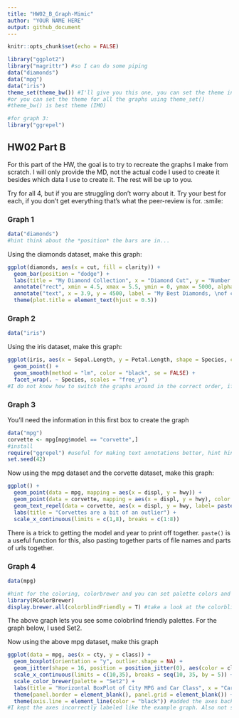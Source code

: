 ```yaml
---
title: "HW02_B_Graph-Mimic"
author: "YOUR NAME HERE"
output: github_document
---
```


```r
knitr::opts_chunk$set(echo = FALSE)
```


```r
library("ggplot2")
library("magrittr") #so I can do some piping
data("diamonds")
data("mpg")
data("iris")
theme_set(theme_bw()) #I'll give you this one, you can set the theme individually for graphs
#or you can set the theme for all the graphs using theme_set()
#theme_bw() is best theme (IMO)

#for graph 3:
library("ggrepel")


```

## HW02 Part B

For this part of the HW, the goal is to try to recreate the graphs I make from scratch. I will only provide the MD, not the actual code I used to create it besides which data I use to create it. The rest will be up to you. 

Try for all 4, but if you are struggling don't worry about it. Try your best for each, if you don't get everything that's what the peer-review is for. :smile:


### Graph 1
```r
data("diamonds")
#hint think about the *position* the bars are in...
```


Using the diamonds dataset, make this graph:
```r
ggplot(diamonds, aes(x = cut, fill = clarity)) +
  geom_bar(position = "dodge") +
  labs(title = "My Diamond Collection", x = "Diamond Cut", y = "Number of Diamonds", subtitle = "Boxplot representing the number of diamonds in my diamond collection by \ntype of cut quality and clarity of diamond") +
  annotate("rect", xmin = 4.5, xmax = 5.5, ymin = 0, ymax = 5000, alpha = 0.3) +
  annotate("text", x = 3.9, y = 4500, label = "My Best Diamonds, \nof course") +
  theme(plot.title = element_text(hjust = 0.5))

```

### Graph 2
```r
data("iris")
```

Using the iris dataset, make this graph:
```r
ggplot(iris, aes(x = Sepal.Length, y = Petal.Length, shape = Species, color = Species)) +
  geom_point() +
  geom_smooth(method = "lm", color = "black", se = FALSE) +
  facet_wrap(. ~ Species, scales = "free_y") 
#I do not know how to switch the graphs around in the correct order, if I have time I'll go back and play with this one more later
```


### Graph 3
You'll need the information in this first box to create the graph
```r
data("mpg")
corvette <- mpg[mpg$model == "corvette",]
#install
require("ggrepel") #useful for making text annotations better, hint hint
set.seed(42)
```

Now using the mpg dataset and the corvette dataset, make this graph:

```r
ggplot() +
  geom_point(data = mpg, mapping = aes(x = displ, y = hwy)) +
  geom_point(data = corvette, mapping = aes(x = displ, y = hwy), color = "blue") +
  geom_text_repel(data = corvette, aes(x = displ, y = hwy, label= paste("Corvette,",year))) +
  labs(title = "Corvettes are a bit of an outlier") +
  scale_x_continuous(limits = c(1,8), breaks = c(1:8))
```

There is a trick to getting the model and year to print off together. `paste()` is a useful function for this, also pasting together parts of file names and parts of urls together. 


### Graph 4 
```r
data(mpg)

#hint for the coloring, colorbrewer and you can set palette colors and make your graphs colorblind friendly
library(RColorBrewer)
display.brewer.all(colorblindFriendly = T) #take a look at the colorblindfriendly options
```

The above graph lets you see some colobrlind friendly palettes. For the graph below, I used Set2.



Now using the above mpg dataset, make this graph

```r
ggplot(data = mpg, aes(x = cty, y = class)) +
  geom_boxplot(orientation = "y", outlier.shape = NA) + 
  geom_jitter(shape = 16, position = position_jitter(0), aes(color = class), alpha = 0.6) +
  scale_x_continuous(limits = c(10,35), breaks = seq(10, 35, by = 5)) +
  scale_color_brewer(palette = "Set2") +
  labs(title = "Horizontal BoxPlot of City MPG and Car Class", x = "Car Class", y = "City mpg") +
  theme(panel.border = element_blank(), panel.grid = element_blank()) + #removed grid and borders
  theme(axis.line = element_line(color = "black")) #added the axes back in
#I kept the axes incorrectly labeled like the example graph. Also not sure why a couple of my plotted points look different, but I did my best.
  
  

```





